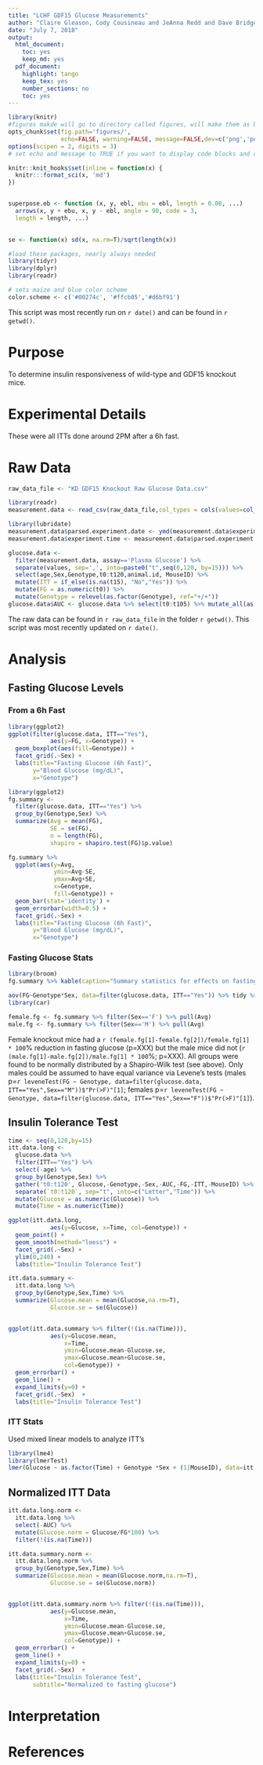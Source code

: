 ```yaml
---
title: "LCHF GDF15 Glucose Measurements"
author: "Claire Gleason, Cody Cousineau and JeAnna Redd and Dave Bridges"
date: "July 7, 2018"
output:
  html_document:
    toc: yes
    keep_md: yes
  pdf_document:
    highlight: tango
    keep_tex: yes
    number_sections: no
    toc: yes
---
```


```r
library(knitr)
#figures makde will go to directory called figures, will make them as both png and pdf files 
opts_chunk$set(fig.path='figures/',
               echo=FALSE, warning=FALSE, message=FALSE,dev=c('png','pdf'))
options(scipen = 2, digits = 3)
# set echo and message to TRUE if you want to display code blocks and code output respectively

knitr::knit_hooks$set(inline = function(x) {
  knitr:::format_sci(x, 'md')
})


superpose.eb <- function (x, y, ebl, ebu = ebl, length = 0.08, ...)
  arrows(x, y + ebu, x, y - ebl, angle = 90, code = 3,
  length = length, ...)

  
se <- function(x) sd(x, na.rm=T)/sqrt(length(x))

#load these packages, nearly always needed
library(tidyr)
library(dplyr)
library(readr)

# sets maize and blue color scheme
color.scheme <- c('#00274c', '#ffcb05','#d6bf91')
```

This script was most recently run on `r date()` and can be found in `r getwd()`.

# Purpose

To determine insulin responsiveness of wild-type and GDF15 knockout mice.

# Experimental Details

These were all ITTs done around 2PM after a 6h fast.

# Raw Data


```r
raw_data_file <- "KD GDF15 Knockout Raw Glucose Data.csv"

library(readr) 
measurement.data <- read_csv(raw_data_file,col_types = cols(values=col_character()))

library(lubridate)
measurement.data$parsed.experiment.date <- ymd(measurement.data$experiment.date)
measurement.data$experiment.time <- measurement.data$parsed.experiment.date - ymd('2017-06-28')

glucose.data <- 
  filter(measurement.data, assay=='Plasma Glucose') %>%
  separate(values, sep=',', into=paste0("t",seq(0,120, by=15))) %>%
  select(age,Sex,Genotype,t0:t120,animal.id, MouseID) %>%
  mutate(ITT = if_else(is.na(t15), "No","Yes")) %>%
  mutate(FG = as.numeric(t0)) %>%
  mutate(Genotype = relevel(as.factor(Genotype), ref="+/+"))
glucose.data$AUC <- glucose.data %>% select(t0:t105) %>% mutate_all(as.numeric) %>% rowSums(., na.rm=F)
```

The raw data can be found in `r raw_data_file` in the folder `r getwd()`.  This script was most recently updated on `r date()`.

# Analysis

## Fasting Glucose Levels

### From a 6h Fast

```r
library(ggplot2)
ggplot(filter(glucose.data, ITT=="Yes"),
            aes(y=FG, x=Genotype)) +
  geom_boxplot(aes(fill=Genotype)) +
  facet_grid(.~Sex) +
  labs(title="Fasting Glucose (6h Fast)",
       y="Blood Glucose (mg/dL)",
       x="Genotype")
```

```r
library(ggplot2)
fg.summary <- 
  filter(glucose.data, ITT=="Yes") %>%
  group_by(Genotype,Sex) %>%
  summarize(Avg = mean(FG),
            SE = se(FG),
            n = length(FG),
            shapiro = shapiro.test(FG)$p.value)

fg.summary %>%
  ggplot(aes(y=Avg,
             ymin=Avg-SE,
             ymax=Avg+SE,
             x=Genotype,
             fill=Genotype)) +
  geom_bar(stat='identity') +
  geom_errorbar(width=0.5) +
  facet_grid(.~Sex) +
  labs(title="Fasting Glucose (6h Fast)",
       y="Blood Glucose (mg/dL)",
       x="Genotype")
```

### Fasting Glucose Stats

```r
library(broom)
fg.summary %>% kable(caption="Summary statistics for effects on fasting blood glucose")

aov(FG~Genotype*Sex, data=filter(glucose.data, ITT=="Yes")) %>% tidy %>% kable(caption="2x2 ANOVA with interaction between genotype and sex for fasting glucose")
library(car)

female.fg <- fg.summary %>% filter(Sex=='F') %>% pull(Avg)
male.fg <- fg.summary %>% filter(Sex=='M') %>% pull(Avg)

```

Female knockout mice had a `r (female.fg[1]-female.fg[2])/female.fg[1] * 100`% reduction in fasting glucose (p=XXX) but the male mice did not (`r (male.fg[1]-male.fg[2])/male.fg[1] * 100`%; p=XXX).  All groups were found to be normally distributed by a Shapiro-Wilk test (see above).  Only males could be assumed to have equal variance via Levene's tests (males p=`r leveneTest(FG ~ Genotype, data=filter(glucose.data, ITT=="Yes",Sex=="M"))$"Pr(>F)"[1]`; females p=`r leveneTest(FG ~ Genotype, data=filter(glucose.data, ITT=="Yes",Sex=="F"))$"Pr(>F)"[1]`).


## Insulin Tolerance Test

```r
time <- seq(0,120,by=15)
itt.data.long <- 
  glucose.data %>%
  filter(ITT=="Yes") %>%
  select(-age) %>%
  group_by(Genotype,Sex) %>%
  gather('t0:t120', Glucose,-Genotype,-Sex,-AUC,-FG,-ITT,-MouseID) %>%
  separate(`t0:t120`, sep="t", into=c("Letter","Time")) %>%
  mutate(Glucose = as.numeric(Glucose)) %>%
  mutate(Time = as.numeric(Time))

ggplot(itt.data.long,
            aes(y=Glucose, x=Time, col=Genotype)) + 
  geom_point() +
  geom_smooth(method="loess") +
  facet_grid(.~Sex) +
  ylim(0,240) +
  labs(title="Insulin Tolerance Test")
```


```r
itt.data.summary <-
  itt.data.long %>%
  group_by(Genotype,Sex,Time) %>%
  summarize(Glucose.mean = mean(Glucose,na.rm=T),
            Glucose.se = se(Glucose))


ggplot(itt.data.summary %>% filter(!(is.na(Time))),
            aes(y=Glucose.mean, 
                x=Time, 
                ymin=Glucose.mean-Glucose.se, 
                ymax=Glucose.mean+Glucose.se, 
                col=Genotype)) + 
  geom_errorbar() +
  geom_line() +
  expand_limits(y=0) +
  facet_grid(.~Sex)  +
  labs(title="Insulin Tolerance Test")
```




### ITT Stats

Used mixed linear models to analyze ITT's

```r
library(lme4)
library(lmerTest)
lmer(Glucose ~ as.factor(Time) + Genotype *Sex + (1|MouseID), data=itt.data.long %>% filter(!is.na(Time))) %>% anova %>% kable(caption="Mixed linear models for effects on ITT")
```

## Normalized ITT Data

```r
itt.data.long.norm <-
  itt.data.long %>%
  select(-AUC) %>%
  mutate(Glucose.norm = Glucose/FG*100) %>%
  filter(!(is.na(Time))) 

itt.data.summary.norm <-
  itt.data.long.norm %>%
  group_by(Genotype,Sex,Time) %>%
  summarize(Glucose.mean = mean(Glucose.norm,na.rm=T),
            Glucose.se = se(Glucose.norm))


ggplot(itt.data.summary.norm %>% filter(!(is.na(Time))),
            aes(y=Glucose.mean, 
                x=Time, 
                ymin=Glucose.mean-Glucose.se, 
                ymax=Glucose.mean+Glucose.se, 
                col=Genotype)) + 
  geom_errorbar() +
  geom_line() +
  expand_limits(y=0) +
  facet_grid(.~Sex)  +
  labs(title="Insulin Tolerance Test",
       subtitle="Normalized to fasting glucose")
```




# Interpretation

# References

